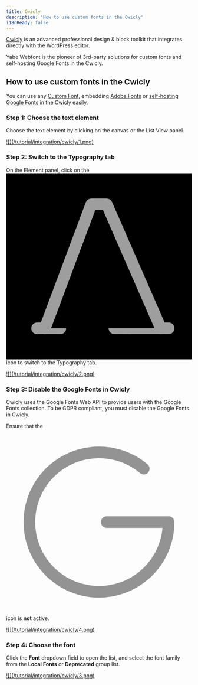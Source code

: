 ```yaml
---
title: Cwicly
description: 'How to use custom fonts in the Cwicly'
i18nReady: false
---
```


[Cwicly](https://cwicly.com/?ref=suabahasa) is an advanced professional design & block toolkit that integrates directly with the WordPress editor.

Yabe Webfont is the pioneer of 3rd-party solutions for custom fonts and self-hosting Google Fonts in the Cwicly.

## How to use custom fonts in the Cwicly

You can use any [Custom Font](/en/font/custom-font), embedding [Adobe Fonts](/en/font/adobe-fonts) or [self-hosting Google Fonts](/en/font/google-fonts) in the Cwicly easily.

### Step 1: Choose the text element

Choose the text element by clicking on the canvas or the List View panel.

<a data-fslightbox href="/tutorial/integration/cwicly/1.png">
![](/tutorial/integration/cwicly/1.png)
</a>

### Step 2: Switch to the Typography tab

On the Element panel, click on the <code><svg class="inline-block h:1em px:2 vertical-align:-.125em fill:none" xmlns="http://www.w3.org/2000/svg" viewBox="0 0 24 24" stroke-width="1.5" stroke="#9E9E9E" stroke-linecap="round" stroke-linejoin="round"><path stroke="none" d="M0 0h24v24H0z"></path><line x1="4" y1="20" x2="7" y2="20"></line><line x1="14" y1="20" x2="21" y2="20"></line><line x1="6.9" y1="15" x2="13.8" y2="15"></line><line x1="10.2" y1="6.3" x2="16" y2="20"></line><polyline points="5 20 11 4 13 4 20 20"></polyline></svg></code> icon to switch to the Typography tab.

<a data-fslightbox href="/tutorial/integration/cwicly/2.png">
![](/tutorial/integration/cwicly/2.png)
</a>


### Step 3: Disable the Google Fonts in Cwicly

Cwicly uses the Google Fonts Web API to provide users with the Google Fonts collection. To be GDPR compliant, you must disable the Google Fonts in Cwicly.

Ensure that the <code><svg class="inline-block h:1em px:2 vertical-align:-.125em fill:none" xmlns="http://www.w3.org/2000/svg" viewBox="0 0 24 24" stroke-width="1.5" stroke="#939393" fill="none" stroke-linecap="round" stroke-linejoin="round"><path stroke="none" d="M0 0h24v24H0z" fill="none"></path><path d="M17.788 5.108a9 9 0 1 0 3.212 6.892h-8"></path></svg></code> icon is **not** active.

<a data-fslightbox href="/tutorial/integration/cwicly/4.png">
![](/tutorial/integration/cwicly/4.png)
</a>

### Step 4: Choose the font

Click the **Font** dropdown field to open the list, and select the font family from the **Local Fonts** or **Deprecated** group list.

<a data-fslightbox href="/tutorial/integration/cwicly/3.png">
![](/tutorial/integration/cwicly/3.png)
</a>
